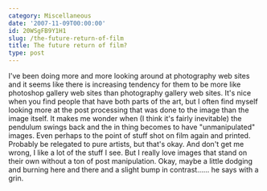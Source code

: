 ```yaml
---
category: Miscellaneous
date: '2007-11-09T00:00:00'
id: 20WSgFB9Y1H1
slug: /the-future-return-of-film
title: The future return of film?
type: post
---
```


I've been doing more and more looking around at photography web
sites and it seems like there is increasing tendency for them to be
more like photoshop gallery web sites than photography gallery web
sites. It's nice when you find people that have both parts of the
art, but I often find myself looking more at the post processing
that was done to the image than the image itself. It makes me
wonder when (I think it's fairly inevitable) the pendulum swings
back and the in thing becomes to have "unmanipulated" images. Even
perhaps to the point of stuff shot on film again and printed.
Probably be relegated to pure artists, but that's okay. And don't
get me wrong, I like a lot of the stuff I see. But I really love
images that stand on their own without a ton of post manipulation.
Okay, maybe a little dodging and burning here and there and a
slight bump in contrast...... he says with a grin.